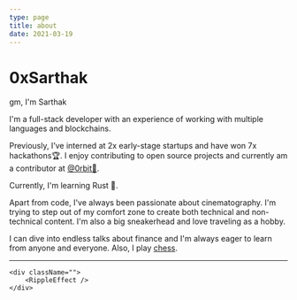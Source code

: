 ```yaml
---
type: page
title: about
date: 2021-03-19
---
```



# 0xSarthak

gm, I'm Sarthak

I'm a full-stack developer with an experience of working with multiple languages and blockchains.

Previously, I’ve interned at 2x early-stage startups and have won 7x hackathons🏆. I enjoy contributing to open source projects and currently am a contributor at [@0rbit💫](https://x.com/0rbitco).

Currently, I'm learning Rust 🦀.

Apart from code, I've always been passionate about cinematography. I'm trying to step out of my comfort zone to create both technical and non-technical content. I'm also a big sneakerhead and love traveling as a hobby.

I can dive into endless talks about finance and I'm always eager to learn from anyone and everyone. Also, I play <a href="https://www.chess.com/member/notsarthakshah">chess</a>.

---

<div className="flex justify-between items-center">
    <div className="flex items-center gap-4">
        <SocialLinks />
    </div>

    <div className="">
        <RippleEffect />
    </div>
</div>
